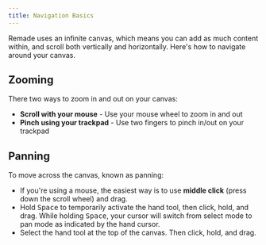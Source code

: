 ```yaml
---
title: Navigation Basics
---
```


Remade uses an infinite canvas, which means you can add as much content within, and scroll both vertically and horizontally. Here's how to navigate around your canvas.

## Zooming

There two ways to zoom in and out on your canvas:

- **Scroll with your mouse** - Use your mouse wheel to zoom in and out
- **Pinch using your trackpad** - Use two fingers to pinch in/out on your trackpad

## Panning

To move across the canvas, known as panning:

- If you're using a mouse, the easiest way is to use **middle click** (press down the scroll wheel) and drag.
- Hold <kbd>Space</kbd> to temporarily activate the hand tool, then click, hold, and drag. While holding <kbd>Space</kbd>, your cursor will switch from select mode to pan mode as indicated by the hand cursor.
- Select the hand tool at the top of the canvas. Then click, hold, and drag.
